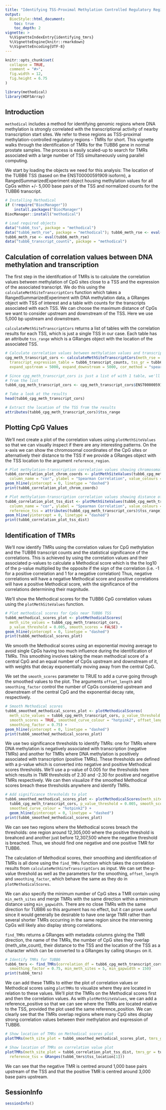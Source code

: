 ```yaml
---
title: "Identifying TSS-Proximal Methylation Controlled Regulatory Regions"
output:
  BiocStyle::html_document:
    toc: true
    toc_depth: 2
vignette: >
  %\VignetteIndexEntry{identifying_tmrs}
  %\VignetteEngine{knitr::rmarkdown}
  %\VignetteEncoding{UTF-8}
---
```

```r
knitr::opts_chunk$set(
  collapse = TRUE,
  comment = "#>",
  fig.width = 12,
  fig.height = 6.75
)
```

```r
library(methodical)
library(HDF5Array)
```

## Introduction

`methodical` includes a method for identifying genomic regions where DNA methylation is 
strongly correlated with the transcriptional activity of nearby transcription start sites. We refer to these regions 
as TSS-proximal methylation-controlled regulatory regions - TMRs for short. This vignette walks through
the identification of TMRs for the TUBB6 gene in normal prostate samples. The process is easily 
scaled-up to search for TMRs associated with a large number of TSS simultaneously using parallel computing. 

We start by loading the objects we need for this analysis: The location of the TUBB6 TSS
(based on the ENST00000591909 isoform), a RangedSummarizedExperiment object housing
methylation values for all CpGs within +/- 5,000 base pairs of the TSS and normalized
counts for the TUBB6 transcript.

```r
# Installing Methodical
if (!require("BiocManager"))
    install.packages("BiocManager")
BiocManager::install("methodical")
```

```r
# Load required objects
data("tubb6_tss", package = "methodical")
data("tubb6_meth_rse", package = "methodical"); tubb6_meth_rse <- eval(tubb6_meth_rse)
tubb6_meth_rse <- eval(tubb6_meth_rse)
data("tubb6_transcript_counts", package = "methodical")
```

## Calculation of correlation values between DNA methylation and transcription

The first step in the identifcation of TMRs is to calculate the correlation values between methylation
of CpG sites close to a TSS and the expression of the associated transcript. We do this using the 
`calculateMethSiteTranscriptCors` function which takes a RangedSummarizedExperiment with DNA 
methylation data, a GRanges object with TSS of interest and a table with counts for the transcripts 
associated with each TSS.  We can choose the maximum distance of CpGs we want to consider upstream 
and downstream  of the TSS. Here we use 5,000 bp upstream and downstream. 

`calculateMethSiteTranscriptCors` returns a list of tables with the correlation results 
for each TSS, which is just a single TSS in our case. Each table has an attribute `tss_range` 
which is a GRanges object with the location of the associated TSS.

```r
# Calculate correlation values between methylation values and transcript values for TUBB6
cpg_meth_transcript_cors <- calculateMethSiteTranscriptCors(meth_rse = tubb6_meth_rse, 
  transcript_expression_table = tubb6_transcript_counts, tss_gr = tubb6_tss, 
  expand_upstream = 5000, expand_downstream = 5000, cor_method = "spearman")

# Since cpg_meth_transcript_cors is just a list of with 1 table, we'll extract this table 
# from the list 
tubb6_cpg_meth_transcript_cors <- cpg_meth_transcript_cors$ENST00000591909

# Take a look at the results
head(tubb6_cpg_meth_transcript_cors)

# Extract the location of the TSS from the results
attributes(tubb6_cpg_meth_transcript_cors)$tss_range
```
## Plotting CpG Values

We'll next create a plot of the correlation values using `plotMethSiteValues` so that we can 
visually inspect if there are any interesting patterns. On the x-axis we can show the chromosomal 
coordinates of the CpG sites or alternatively their distance to the TSS if we provide a 
GRanges object with the TSS location to the argument `reference_region`. 

```r
# Plot methylation-transcription correlation values showing chromosomal coordinates of CpG sites.
tubb6_correlation_plot_chrom_coords <- plotMethSiteValues(tubb6_cpg_meth_transcript_cors, 
  column_name = "cor", ylabel = "Spearman Correlation", value_colours = "set2") + 
geom_hline(yintercept = 0, linetype = "dashed")
print(tubb6_correlation_plot_chrom_coords)

# Plot methylation-transcription correlation values showing distance of CpG sites to TSS. 
tubb6_correlation_plot_tss_dist <- plotMethSiteValues(tubb6_cpg_meth_transcript_cors, 
  column_name = "cor", ylabel = "Spearman Correlation", value_colours = "set2", 
  reference_tss = attributes(tubb6_cpg_meth_transcript_cors)$tss_range) +
geom_hline(yintercept = 0, linetype = "dashed")
print(tubb6_correlation_plot_tss_dist)
```

## Identification of TMRs

We'll now identify TMRs using the correlation values for CpG methylation and the TUBB6 transcript counts and 
the statistical significance of the correlations. This is achieved by using the correlation values and their
associated p-values to calculate a Methodical score which is the the log10 of the p-value multiplied by the
opposite if the sign of the correlation (i.e. -1 for a positive correlation and 1 for a negative correlation)
Thus, negative correlations will have a negative Methodical score and positive correlations will have a
positive Methodical score, with the significance of the correlations determining their magnitude. 

We'll show the Methodical scores for the TUBB6 CpG correlation values using the `plotMethSiteValues` function.

```r
# Plot methodical scores for CpGs near TUBB6 TSS
tubb6_methodical_scores_plot <- plotMethodicalScores(
  meth_site_values = tubb6_cpg_meth_transcript_cors, 
  p_value_threshold = 0.005, smooth_scores = FALSE) +
geom_hline(yintercept = 0, linetype = "dashed")
print(tubb6_methodical_scores_plot)
```

We smooth the Methodical scores using an exponential moving average to avoid single CpGs having
too much influence during the identification of TMRs. This smoothing involves taking the 
mean methodical score of a central CpG and an equal number of CpGs upstream and downstream of it, 
with weights that decay exponentially moving away from the central CpG.  

We set the `smooth_scores` parameter to TRUE to add a curve going through the smoothed values to the plot.
The arguments `offset_length` and `smoothing_factor` control the number of CpGs considered upstream 
and downstream of the central CpG and the exponential decay rate, respectively. 

```r
# Smooth Methodical scores
tubb6_smoothed_methodical_scores_plot <- plotMethodicalScores(
  meth_site_values = tubb6_cpg_meth_transcript_cors, p_value_threshold = 0.005, 
  smooth_scores = TRUE, smoothed_curve_colour = "hotpink2", offset_length = 10, 
  smoothing_factor = 0.75) +
geom_hline(yintercept = 0, linetype = "dashed")
print(tubb6_smoothed_methodical_scores_plot)
```

We use two significance thresholds to identify TMRs: one for TMRs where DNA methylation is negatively associated 
with transcription (negative TMRs) and another for TMRs where DNA methylation is positively associated 
with transcription (positive TMRs). These thresholds are defined with a p-value which is converted into 
negative and positive Methodical scores thresholds. We'll use a p-value of 0.005 for the thresholds here
which results in TMR thresholds of 2.30 and -2.30 for positive and negative TMRs respectively. We
can then visualize if the smoothed Methodical scores breach these thresholds anywhere and identify TMRs. 

```r
# Add significance thresholds to plot
tubb6_smoothed_methodical_scores_plot <- plotMethodicalScores(meth_site_values = 
  tubb6_cpg_meth_transcript_cors, p_value_threshold = 0.005, smooth_scores = TRUE, 
  smoothed_curve_colour = "hotpink2") +
  geom_hline(yintercept = 0, linetype = "dashed")
print(tubb6_smoothed_methodical_scores_plot)
```

We can see two regions where the Methodical scores breach the thresholds: one region around 
12,305,000 where the positive threshold is breahced and another just before 12,307,500 where the 
negative threshold is breached. Thus, we should find one negative and one positive TMR for TUBB6.

The calculation of Methodical scores, their smoothing and identification of TMRs is all 
done using the `find_TMRs` function which takes the correlation results from `calculateMethSiteTranscriptCors`
as input. We can set the p-value threshold as well as the parameters for the smoothing,
`offset_length` and `smoothing_factor`, which behave the same as they do in `plotMethodicalScores`.

We can also specify the minimum number of CpG sites a TMR contain using `min_meth_sites` and merge TMRs
with the same direction within a minimum distance using `min_gapwidth`. There are no close TMRs 
with the same direction for TUBB6 so this argument has no effect, but it can prove useful since it would
generally be desirable to have one large TMR rather than several shorter TMRs occurring in the same region 
since the intervening CpGs will likely also display strong correlations.

`find_TMRs` returns a GRanges with metadata columns giving the TMR direction, the name of the TMRs,
the number of CpG sites they overlap (meth_site_count), their distance to the TSS and the location of 
the TSS as a character which can be converted to a GRanges by calling `GRanges` on it.  

```r
# Identify TMRs for TUBB6
tubb6_tmrs <- find_TMRs(correlation_df = tubb6_cpg_meth_transcript_cors, offset_length = 10, 
  smoothing_factor = 0.75, min_meth_sites = 5, min_gapwidth = 150)
print(tubb6_tmrs)
```

We can add these TMRs to either the plot of correlation values or Methodical scores using
`plotTMRs` to visualize where they are located in relation to these values. We'll 
plot the TMRs on the Methodical scores first and then the correlation values. As with
`plotMethSiteValues`, we can add a reference_positive so that we can see where the TMRs 
are located relative to the TSS, provided the plot used the same reference_position. We
can clearly see that the TMRs overlap regions where many CpG sites display strong
correlation values between their methylation and expression of TUBB6. 

```r
# Show location of TMRs on Methodical scores plot
plotTMRs(meth_site_plot = tubb6_smoothed_methodical_scores_plot, tmrs_gr = tubb6_tmrs)

# Show location of TMRs on correlation value plot
plotTMRs(meth_site_plot = tubb6_correlation_plot_tss_dist, tmrs_gr = tubb6_tmrs,
  reference_tss = GRanges(tubb6_tmrs$tss_location[1]))
```

We can see that the negative TMR is centred around 1,000 base pairs upstream of the TSS
and that the positive TMR is centred around 3,000 base pairs upstream. 

## SessionInfo
```r
sessionInfo()
```